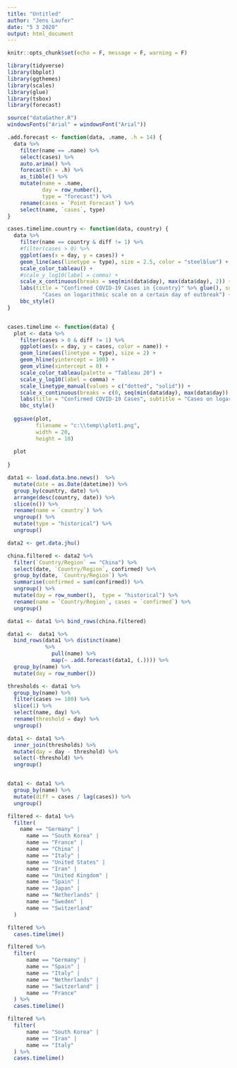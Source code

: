 ```yaml
---
title: "Untitled"
author: "Jens Laufer"
date: "5 3 2020"
output: html_document
---
```


```r
knitr::opts_chunk$set(echo = F, message = F, warning = F)
```

```r
library(tidyverse)
library(bbplot)
library(ggthemes)
library(scales)
library(glue)
library(tsbox)
library(forecast)

source("dataGather.R")
windowsFonts("Arial" = windowsFont("Arial"))
```


```r



.add.forecast <- function(data, .name, .h = 14) {
  data %>%
    filter(name == .name) %>%
    select(cases) %>%
    auto.arima() %>%
    forecast(h = .h) %>%
    as_tibble() %>%
    mutate(name = .name,
           day = row_number(),
           type = "forecast") %>%
    rename(cases = `Point Forecast`) %>%
    select(name, `cases`, type)
}

cases.timelime.country <- function(data, country) {
  data %>%
    filter(name == country & diff != 1) %>%
    #filter(cases > 0) %>%
    ggplot(aes(x = day, y = cases)) +
    geom_line(aes(linetype = type), size = 2.5, color = "steelblue") +
    scale_color_tableau() +
    #scale_y_log10(label = comma) +
    scale_x_continuous(breaks = seq(min(data$day), max(data$day), 2)) +
    labs(title = "Confirmed COVID-19 Cases in {country}" %>% glue(), subtitle =
           "Cases on logarithmic scale on a certain day of outbreak") +
    bbc_style()
}


cases.timelime <- function(data) {
  plot <- data %>%
    filter(cases > 0 & diff != 1) %>%
    ggplot(aes(x = day, y = cases, color = name)) +
    geom_line(aes(linetype = type), size = 2) +
    geom_hline(yintercept = 100) +
    geom_vline(xintercept = 0) +
    scale_color_tableau(palette = "Tableau 20") +
    scale_y_log10(label = comma) +
    scale_linetype_manual(values = c("dotted", "solid")) +
    scale_x_continuous(breaks = c(0, seq(min(data$day), max(data$day)), 10)) +
    labs(title = "Confirmed COVID-19 Cases", subtitle = "Cases on logarithmic scale in selected countries on a certain day of outbreak. Days are centered on the first past 100 cases.") +
    bbc_style()
  
  ggsave(plot,
         filename = "c:\\temp\\plot1.png",
         width = 20,
         height = 10)
  
  plot
  
}
```



```r
data1 <- load.data.bno.news()  %>%
  mutate(date = as.Date(datetime)) %>%
  group_by(country, date) %>%
  arrange(desc(country, date)) %>%
  slice(n()) %>%
  rename(name = `country`) %>%
  ungroup() %>%
  mutate(type = "historical") %>%
  ungroup()

data2 <- get.data.jhu()
```




```r
china.filtered <- data2 %>%
  filter(`Country/Region` == "China") %>%
  select(date, `Country/Region`, confirmed) %>%
  group_by(date, `Country/Region`) %>%
  summarise(confirmed = sum(confirmed)) %>%
  ungroup() %>%
  mutate(day = row_number(),  type = "historical") %>%
  rename(name = `Country/Region`, cases = `confirmed`) %>%
  ungroup()

data1 <- data1 %>% bind_rows(china.filtered)

```



```r

data1 <-  data1 %>%
  bind_rows(data1 %>% distinct(name)
            %>%
              pull(name) %>%
              map(~ .add.forecast(data1, (.)))) %>%
  group_by(name) %>%
  mutate(day = row_number())

thresholds <- data1 %>%
  group_by(name) %>%
  filter(cases >= 100) %>%
  slice(1) %>%
  select(name, day) %>%
  rename(threshold = day) %>%
  ungroup()

data1 <- data1 %>%
  inner_join(thresholds) %>%
  mutate(day = day - threshold) %>%
  select(-threshold) %>%
  ungroup()


data1 <- data1 %>%
  group_by(name) %>%
  mutate(diff = cases / lag(cases)) %>%
  ungroup()
```





```r
filtered <- data1 %>%
  filter(
    name == "Germany" |
      name == "South Korea" |
      name == "France" |
      name == "China" |
      name == "Italy" |
      name == "United States" |
      name == "Iran" |
      name == "United Kingdom" |
      name == "Spain" |
      name == "Japan" |
      name == "Netherlands" |
      name == "Sweden" |
      name == "Switzerland"
  )

```








```r
filtered %>% 
  cases.timelime()
```





```r
filtered %>% 
  filter(
      name == "Germany" |
      name == "Spain" |
      name == "Italy" |
      name == "Netherlands" |
      name == "Switzerland" |
      name == "France" 
  ) %>% 
  cases.timelime()
```

```r
filtered %>% 
  filter(
      name == "South Korea" |
      name == "Iran" |
      name == "Italy"  
  ) %>% 
  cases.timelime() 
```


